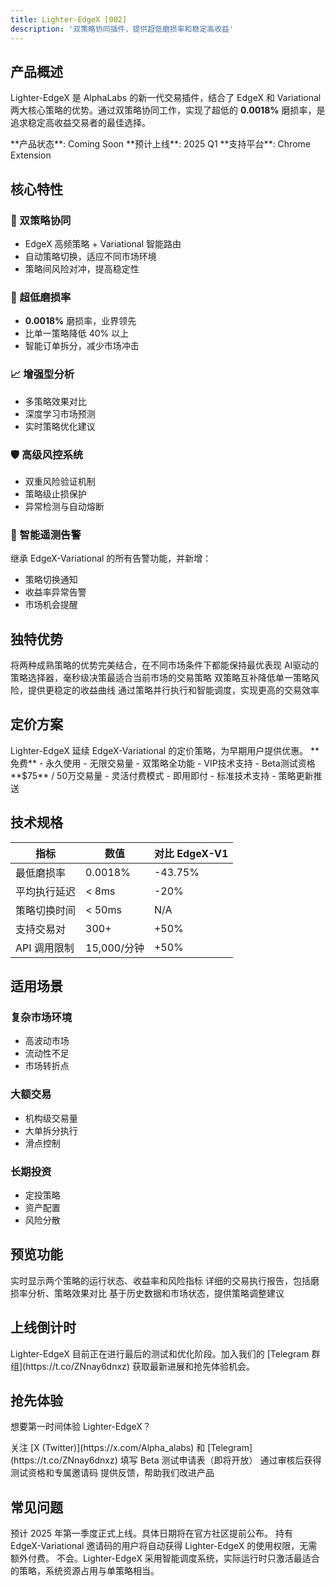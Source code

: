 ```yaml
---
title: Lighter-EdgeX [002]
description: '双策略协同插件，提供超低磨损率和稳定高收益'
---
```


## 产品概述

Lighter-EdgeX 是 AlphaLabs 的新一代交易插件，结合了 EdgeX 和 Variational 两大核心策略的优势。通过双策略协同工作，实现了超低的 **0.0018%** 磨损率，是追求稳定高收益交易者的最佳选择。

<Warning>
  **产品状态**: Coming Soon  
  **预计上线**: 2025 Q1  
  **支持平台**: Chrome Extension
</Warning>

## 核心特性

### 🎯 双策略协同

- EdgeX 高频策略 + Variational 智能路由
- 自动策略切换，适应不同市场环境
- 策略间风险对冲，提高稳定性

### 💎 超低磨损率

- **0.0018%** 磨损率，业界领先
- 比单一策略降低 40% 以上
- 智能订单拆分，减少市场冲击

### 📈 增强型分析

- 多策略效果对比
- 深度学习市场预测
- 实时策略优化建议

### 🛡️ 高级风控系统

- 双重风险验证机制
- 策略级止损保护
- 异常检测与自动熔断

### 🔄 智能遥测告警

继承 EdgeX-Variational 的所有告警功能，并新增：
- 策略切换通知
- 收益率异常告警
- 市场机会提醒

## 独特优势

<CardGroup cols={2}>
  <Card title="策略融合" icon="merge">
    将两种成熟策略的优势完美结合，在不同市场条件下都能保持最优表现
  </Card>
  <Card title="智能决策" icon="brain">
    AI驱动的策略选择器，毫秒级决策最适合当前市场的交易策略
  </Card>
  <Card title="风险平衡" icon="scale-balanced">
    双策略互补降低单一策略风险，提供更稳定的收益曲线
  </Card>
  <Card title="性能优化" icon="gauge-high">
    通过策略并行执行和智能调度，实现更高的交易效率
  </Card>
</CardGroup>

## 定价方案

<Info>
  Lighter-EdgeX 延续 EdgeX-Variational 的定价策略，为早期用户提供优惠。
</Info>

<CardGroup cols={2}>
  <Card title="AlphaLabs 邀请码" icon="star">
    **免费** - 永久使用
    - 无限交易量
    - 双策略全功能
    - VIP技术支持
    - Beta测试资格
  </Card>
  <Card title="按量付费" icon="credit-card">
    **$75** / 50万交易量
    - 灵活付费模式
    - 即用即付
    - 标准技术支持
    - 策略更新推送
  </Card>
</CardGroup>

## 技术规格

| 指标 | 数值 | 对比 EdgeX-V1 |
|------|------|--------------|
| 最低磨损率 | 0.0018% | -43.75% |
| 平均执行延迟 | < 8ms | -20% |
| 策略切换时间 | < 50ms | N/A |
| 支持交易对 | 300+ | +50% |
| API 调用限制 | 15,000/分钟 | +50% |

## 适用场景

### 复杂市场环境

- 高波动市场
- 流动性不足
- 市场转折点

### 大额交易

- 机构级交易量
- 大单拆分执行
- 滑点控制

### 长期投资

- 定投策略
- 资产配置
- 风险分散

## 预览功能

<Tabs>
  <Tab title="策略监控">
    实时显示两个策略的运行状态、收益率和风险指标
  </Tab>
  <Tab title="性能分析">
    详细的交易执行报告，包括磨损率分析、策略效果对比
  </Tab>
  <Tab title="智能建议">
    基于历史数据和市场状态，提供策略调整建议
  </Tab>
</Tabs>

## 上线倒计时

<Note>
  Lighter-EdgeX 目前正在进行最后的测试和优化阶段。加入我们的 [Telegram 群组](https://t.co/ZNnay6dnxz) 获取最新进展和抢先体验机会。
</Note>

## 抢先体验

想要第一时间体验 Lighter-EdgeX？

<Steps>
  <Step title="加入社区">
    关注 [X (Twitter)](https://x.com/Alpha_alabs) 和 [Telegram](https://t.co/ZNnay6dnxz)
  </Step>
  <Step title="申请测试">
    填写 Beta 测试申请表（即将开放）
  </Step>
  <Step title="获得资格">
    通过审核后获得测试资格和专属邀请码
  </Step>
  <Step title="参与测试">
    提供反馈，帮助我们改进产品
  </Step>
</Steps>

## 常见问题

<AccordionGroup>
  <Accordion title="什么时候正式上线？">
    预计 2025 年第一季度正式上线。具体日期将在官方社区提前公布。
  </Accordion>
  <Accordion title="现有用户是否需要重新购买？">
    持有 EdgeX-Variational 邀请码的用户将自动获得 Lighter-EdgeX 的使用权限，无需额外付费。
  </Accordion>
  <Accordion title="双策略会增加系统负担吗？">
    不会。Lighter-EdgeX 采用智能调度系统，实际运行时只激活最适合的策略，系统资源占用与单策略相当。
  </Accordion>
</AccordionGroup>
